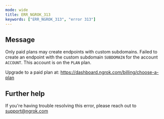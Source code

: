 ```yaml
---
mode: wide
title: ERR_NGROK_313
keywords: ["ERR_NGROK_313", "error 313"]
---
```


## Message

Only paid plans may create endpoints with custom subdomains.
Failed to create an endpoint with the custom subdomain `SUBDOMAIN` for the account `ACCOUNT`.
This account is on the `PLAN` plan.

Upgrade to a paid plan at: https://dashboard.ngrok.com/billing/choose-a-plan

## Further help

If you're having trouble resolving this error, please reach out to [support@ngrok.com](mailto:support@ngrok.com?subject=Help%20with%20ERR_NGROK_313)
